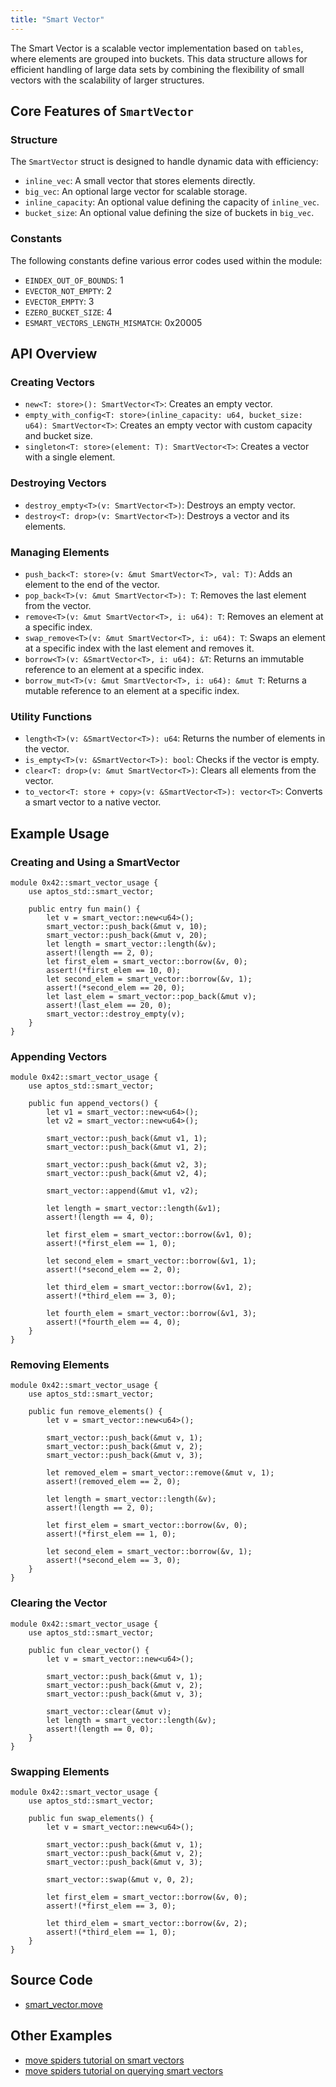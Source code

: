 ```yaml
---
title: "Smart Vector"
---
```


The Smart Vector is a scalable vector implementation based on `tables`, where elements are grouped into buckets. This data structure allows for efficient handling of large data sets by combining the flexibility of small vectors with the scalability of larger structures.

## Core Features of `SmartVector`

### Structure

The `SmartVector` struct is designed to handle dynamic data with efficiency:

- `inline_vec`: A small vector that stores elements directly.
- `big_vec`: An optional large vector for scalable storage.
- `inline_capacity`: An optional value defining the capacity of `inline_vec`.
- `bucket_size`: An optional value defining the size of buckets in `big_vec`.

### Constants

The following constants define various error codes used within the module:

- `EINDEX_OUT_OF_BOUNDS`: 1
- `EVECTOR_NOT_EMPTY`: 2
- `EVECTOR_EMPTY`: 3
- `EZERO_BUCKET_SIZE`: 4
- `ESMART_VECTORS_LENGTH_MISMATCH`: 0x20005

## API Overview

### Creating Vectors

- `new<T: store>(): SmartVector<T>`: Creates an empty vector.
- `empty_with_config<T: store>(inline_capacity: u64, bucket_size: u64): SmartVector<T>`: Creates an empty vector with custom capacity and bucket size.
- `singleton<T: store>(element: T): SmartVector<T>`: Creates a vector with a single element.

### Destroying Vectors

- `destroy_empty<T>(v: SmartVector<T>)`: Destroys an empty vector.
- `destroy<T: drop>(v: SmartVector<T>)`: Destroys a vector and its elements.

### Managing Elements

- `push_back<T: store>(v: &mut SmartVector<T>, val: T)`: Adds an element to the end of the vector.
- `pop_back<T>(v: &mut SmartVector<T>): T`: Removes the last element from the vector.
- `remove<T>(v: &mut SmartVector<T>, i: u64): T`: Removes an element at a specific index.
- `swap_remove<T>(v: &mut SmartVector<T>, i: u64): T`: Swaps an element at a specific index with the last element and removes it.
- `borrow<T>(v: &SmartVector<T>, i: u64): &T`: Returns an immutable reference to an element at a specific index.
- `borrow_mut<T>(v: &mut SmartVector<T>, i: u64): &mut T`: Returns a mutable reference to an element at a specific index.

### Utility Functions

- `length<T>(v: &SmartVector<T>): u64`: Returns the number of elements in the vector.
- `is_empty<T>(v: &SmartVector<T>): bool`: Checks if the vector is empty.
- `clear<T: drop>(v: &mut SmartVector<T>)`: Clears all elements from the vector.
- `to_vector<T: store + copy>(v: &SmartVector<T>): vector<T>`: Converts a smart vector to a native vector.

## Example Usage

### Creating and Using a SmartVector

```move filename="smart_vector.move"
module 0x42::smart_vector_usage {
    use aptos_std::smart_vector;

    public entry fun main() {
        let v = smart_vector::new<u64>();
        smart_vector::push_back(&mut v, 10);
        smart_vector::push_back(&mut v, 20);
        let length = smart_vector::length(&v);
        assert!(length == 2, 0);
        let first_elem = smart_vector::borrow(&v, 0);
        assert!(*first_elem == 10, 0);
        let second_elem = smart_vector::borrow(&v, 1);
        assert!(*second_elem == 20, 0);
        let last_elem = smart_vector::pop_back(&mut v);
        assert!(last_elem == 20, 0);
        smart_vector::destroy_empty(v);
    }
}
```

### Appending Vectors

```move filename="smart_vector.move"
module 0x42::smart_vector_usage {
    use aptos_std::smart_vector;

    public fun append_vectors() {
        let v1 = smart_vector::new<u64>();
        let v2 = smart_vector::new<u64>();

        smart_vector::push_back(&mut v1, 1);
        smart_vector::push_back(&mut v1, 2);

        smart_vector::push_back(&mut v2, 3);
        smart_vector::push_back(&mut v2, 4);

        smart_vector::append(&mut v1, v2);

        let length = smart_vector::length(&v1);
        assert!(length == 4, 0);

        let first_elem = smart_vector::borrow(&v1, 0);
        assert!(*first_elem == 1, 0);

        let second_elem = smart_vector::borrow(&v1, 1);
        assert!(*second_elem == 2, 0);

        let third_elem = smart_vector::borrow(&v1, 2);
        assert!(*third_elem == 3, 0);

        let fourth_elem = smart_vector::borrow(&v1, 3);
        assert!(*fourth_elem == 4, 0);
    }
}
```

### Removing Elements

```move filename="smart_vector.move"
module 0x42::smart_vector_usage {
    use aptos_std::smart_vector;

    public fun remove_elements() {
        let v = smart_vector::new<u64>();

        smart_vector::push_back(&mut v, 1);
        smart_vector::push_back(&mut v, 2);
        smart_vector::push_back(&mut v, 3);

        let removed_elem = smart_vector::remove(&mut v, 1);
        assert!(removed_elem == 2, 0);

        let length = smart_vector::length(&v);
        assert!(length == 2, 0);

        let first_elem = smart_vector::borrow(&v, 0);
        assert!(*first_elem == 1, 0);

        let second_elem = smart_vector::borrow(&v, 1);
        assert!(*second_elem == 3, 0);
    }
}
```

### Clearing the Vector

```move filename="smart_vector.move"
module 0x42::smart_vector_usage {
    use aptos_std::smart_vector;

    public fun clear_vector() {
        let v = smart_vector::new<u64>();

        smart_vector::push_back(&mut v, 1);
        smart_vector::push_back(&mut v, 2);
        smart_vector::push_back(&mut v, 3);

        smart_vector::clear(&mut v);
        let length = smart_vector::length(&v);
        assert!(length == 0, 0);
    }
}
```

### Swapping Elements

```move filename="smart_vector.move"
module 0x42::smart_vector_usage {
    use aptos_std::smart_vector;

    public fun swap_elements() {
        let v = smart_vector::new<u64>();

        smart_vector::push_back(&mut v, 1);
        smart_vector::push_back(&mut v, 2);
        smart_vector::push_back(&mut v, 3);

        smart_vector::swap(&mut v, 0, 2);

        let first_elem = smart_vector::borrow(&v, 0);
        assert!(*first_elem == 3, 0);

        let third_elem = smart_vector::borrow(&v, 2);
        assert!(*third_elem == 1, 0);
    }
}
```

## Source Code

- [smart\_vector.move](https://github.com/libra2org/libra2-core/blob/main/aptos-move/framework/aptos-stdlib/sources/data_structures/smart_vector.move)

## Other Examples

- [move spiders tutorial on smart vectors](https://movespiders.com/courses/modules/datastructures/lessonId/6)
- [move spiders tutorial on querying smart vectors](https://movespiders.com/courses/modules/datastructures/lessonId/9)
